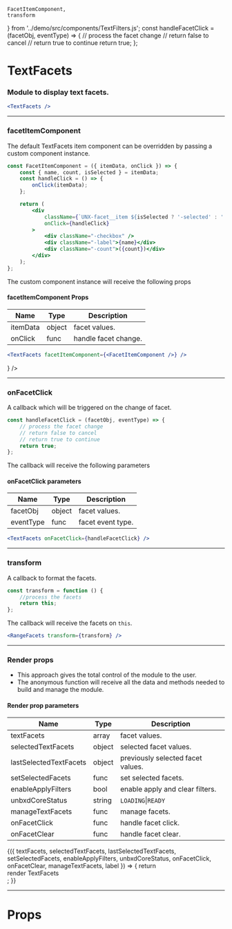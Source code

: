 
    FacetItemComponent,
    transform
} from '../demo/src/components/TextFilters.js';
const handleFacetClick = (facetObj, eventType) => {
    // process the facet change
    // return false to cancel
    // return true to continue
    return true;
};

<Meta title="TextFacets" component={TextFacets} />

# TextFacets

### Module to display text facets.

```jsx
<TextFacets />
```

<Preview>
    <Story name="default">
        <UnbxdSearchWrapper siteKey={siteKey} apiKey={apiKey}>
            <TextFacets />
            <Products attributesMap={attributesMap} />
            <div className="hidden">
                <SearchBox defaultSearch={defaultSearch} />
            </div>
        </UnbxdSearchWrapper>
    </Story>
</Preview>

---

### facetItemComponent

The default TextFacets item component can be overridden by passing a custom component instance.

```jsx
const FacetItemComponent = ({ itemData, onClick }) => {
    const { name, count, isSelected } = itemData;
    const handleClick = () => {
        onClick(itemData);
    };

    return (
        <div
            className={`UNX-facet__item ${isSelected ? '-selected' : ''}`}
            onClick={handleClick}
        >
            <div className="-checkbox" />
            <div className="-label">{name}</div>
            <div className="-count">({count})</div>
        </div>
    );
};
```

The custom component instance will receive the following props

#### facetItemComponent Props

| Name     | Type   | Description          |
| -------- | ------ | -------------------- |
| itemData | object | facet values.        |
| onClick  | func   | handle facet change. |

```jsx
<TextFacets facetItemComponent={<FacetItemComponent />} />
```

<Preview>
    <Story name="with facetItemComponent">
        <UnbxdSearchWrapper siteKey={siteKey} apiKey={apiKey}>
            <TextFacets facetItemComponent={<FacetItemComponent />} />
            <Products attributesMap={attributesMap} />
            <div className="hidden">
                <SearchBox defaultSearch={defaultSearch} />
            </div>
        </UnbxdSearchWrapper>
    </Story>
</Preview>

---

### onFacetClick

A callback which will be triggered on the change of facet.

```jsx
const handleFacetClick = (facetObj, eventType) => {
    // process the facet change
    // return false to cancel
    // return true to continue
    return true;
};
```

The callback will receive the following parameters

#### onFacetClick parameters

| Name      | Type   | Description       |
| --------- | ------ | ----------------- |
| facetObj  | object | facet values.     |
| eventType | func   | facet event type. |

```jsx
<TextFacets onFacetClick={handleFacetClick} />
```

<Preview>
    <Story name="with onFacetClick">
        <UnbxdSearchWrapper siteKey={siteKey} apiKey={apiKey}>
            <TextFacets onFacetClick={handleFacetClick} />
            <Products attributesMap={attributesMap} />
            <div className="hidden">
                <SearchBox defaultSearch={defaultSearch} />
            </div>
        </UnbxdSearchWrapper>
    </Story>
</Preview>

---

### transform

A callback to format the facets.

```jsx
const transform = function () {
    //process the facets
    return this;
};
```

The callback will receive the facets on `this`.

```jsx
<RangeFacets transform={transform} />
```

<Preview>
    <Story name="with transform">
        <UnbxdSearchWrapper siteKey={siteKey} apiKey={apiKey}>
            <RangeFacets transform={transform} />
            <Products attributesMap={attributesMap} />
            <div className="hidden">
                <SearchBox defaultSearch={defaultSearch} />
            </div>
        </UnbxdSearchWrapper>
    </Story>
</Preview>

---

### Render props

-   This approach gives the total control of the module to the user.
-   The anonymous function will receive all the data and methods needed to build and manage the module.

#### Render prop parameters

| Name                   | Type   | Description                       |
| ---------------------- | ------ | --------------------------------- |
| textFacets             | array  | facet values.                     |
| selectedTextFacets     | object | selected facet values.            |
| lastSelectedTextFacets | object | previously selected facet values. |
| setSelectedFacets      | func   | set selected facets.              |
| enableApplyFilters     | bool   | enable apply and clear filters.   |
| unbxdCoreStatus        | string | `LOADING`\|`READY`                |
| manageTextFacets       | func   | manage facets.                    |
| onFacetClick           | func   | handle facet click.               |
| onFacetClear           | func   | handle facet clear.               |

<Preview>
    <Story name="with render props">
        <UnbxdSearchWrapper siteKey={siteKey} apiKey={apiKey}>
            <TextFacets>
                {({
                    textFacets,
                    selectedTextFacets,
                    lastSelectedTextFacets,
                    setSelectedFacets,
                    enableApplyFilters,
                    unbxdCoreStatus,
                    onFacetClick,
                    onFacetClear,
                    manageTextFacets,
                    label
                }) => {
                    return <div>render TextFacets</div>;
                }}
            </TextFacets>
            <Products attributesMap={attributesMap} />
            <div className="hidden">
                <SearchBox defaultSearch={defaultSearch} />
            </div>
        </UnbxdSearchWrapper>
    </Story>
</Preview>

---

# Props

<Props of={TextFacets} />
